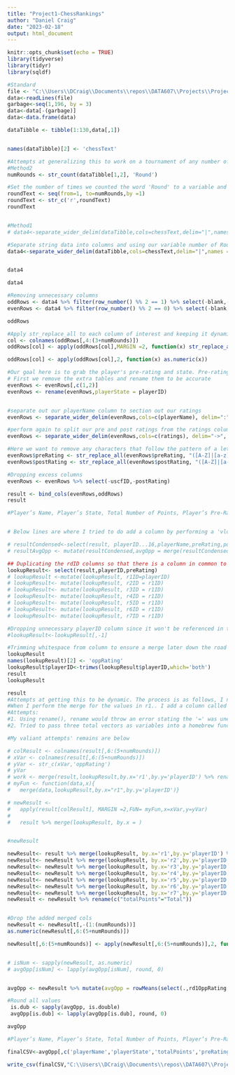 ```yaml
---
title: "Project1-ChessRankings"
author: "Daniel Craig"
date: "2023-02-18"
output: html_document
---
```


```r
knitr::opts_chunk$set(echo = TRUE)
library(tidyverse)
library(tidyr)
library(sqldf)
```


```r
#Standard
file <- "C:\\Users\\DCraig\\Documents\\repos\\DATA607\\Projects\\Project1 - Chess Rankings\\chessRankings.txt"
data<-readLines(file)
garbage<-seq(1,196, by = 3)
data<-data[-(garbage)]
data<-data.frame(data)

dataTibble <- tibble(1:130,data[,1])


names(dataTibble)[2] <- 'chessText'

#Attempts at generalizing this to work on a tournament of any number of rounds of Chess
#Method2
numRounds <- str_count(dataTibble[1,2], 'Round')

#Set the number of times we counted the word 'Round' to a variable and combine it with 'r' to create our column names to separate columns out based on the number of rounds in the chess tournament
roundText <- seq(from=1, to=numRounds,by =1)
roundText <- str_c('r',roundText)
roundText


#Method1
# data4<-separate_wider_delim(dataTibble,cols=chessText,delim="|",names = c('playerID','playerName','Total','r1','r2','r3','r4','r5','r6','r7','blank'))

#Separate string data into columns and using our variable number of Rounds text as names for columns
data4<-separate_wider_delim(dataTibble,cols=chessText,delim="|",names = c('playerID','playerName','Total',roundText,'blank'))


data4
```
```r
data4

#Removing unnecessary columns
oddRows <- data4 %>% filter(row_number() %% 2 == 1) %>% select(-blank,-'1:130') %>% slice(-1)
evenRows <- data4 %>% filter(row_number() %% 2 == 0) %>% select(-blank, -'1:130')%>%slice(-1)

oddRows

#Apply str_replace_all to each column of interest and keeping it dynamic in case rounds played aren't always 7
col <- colnames(oddRows[,4:(3+numRounds)])
oddRows[col] <- apply(oddRows[col],MARGIN =2, function(x) str_replace_all(x, "[WLDB] ", ""))

oddRows[col] <- apply(oddRows[col],2, function(x) as.numeric(x))

```
```r
#Our goal here is to grab the player's pre-rating and state. Pre-rating will require some string manipulation
# First we remove the extra tables and rename them to be accurate
evenRows <- evenRows[,c(1,2)]
evenRows <- rename(evenRows,playerState = playerID)


#separate out our playerName column to section out our ratings
evenRows <- separate_wider_delim(evenRows,cols=c(playerName), delim=":", names = c('uscfID','ratings'))

#perform again to split our pre and post ratings from the ratings column we just made
evenRows <- separate_wider_delim(evenRows,cols=c(ratings), delim="->", names = c('preRating','postRating'))

#Here we want to remove any characters that follow the pattern of a letter followed by any character/number that can repeat itself any number of times. I tried my best to future proof this in case ELO's start to get into 5 digits (probably possible in the coming years via AI). If I didn't want to future proof, I would've removed based on position.
evenRows$preRating <- str_replace_all(evenRows$preRating, "([A-Z]|[a-z])[^.]*$","")
evenRows$postRating <- str_replace_all(evenRows$postRating, "([A-Z]|[a-z])[^.]*$","")

#Dropping excess columns
evenRows <- evenRows %>% select(-uscfID,-postRating)

```

```r

result <- bind_cols(evenRows,oddRows)
result
```


```r
#Player’s Name, Player’s State, Total Number of Points, Player’s Pre-Rating, and Average Pre Chess Rating of Opponents


# Below lines are where I tried to do add a column by performing a 'vlookup' in R but across columns with different names, but similar values. The idea was to use r1ID's column's values to lookup the playerID column and select its appropriate preRating. All functions/methods I found required a column with the same name and since I can't have duplicate column names in my df I can't perform it via self join. I also don't want to make a separate lookup table to perform this action because I think it'd be more efficient this way.

# resultCondensed<-select(result, playerID...16,playerName,preRating,postRating,Total...18,r1ID,r2ID,r3ID,r4ID,r5ID,r6ID,r7ID)
# resultAvgOpp <- mutate(resultCondensed,avgOpp = merge(resultCondensed,resultCondensed, by = playerID...16) )

## Duplicating the rdID columns so that there is a column in common to perform the merge on (will test using by.x and by.y later)
lookupResult<- select(result,playerID,preRating)
# lookupResult <-mutate(lookupResult, r1ID=playerID)
# lookupResult<- mutate(lookupResult, r2ID = r1ID)
# lookupResult<- mutate(lookupResult, r3ID = r1ID)
# lookupResult<- mutate(lookupResult, r4ID = r1ID)
# lookupResult<- mutate(lookupResult, r5ID = r1ID)
# lookupResult<- mutate(lookupResult, r6ID = r1ID)
# lookupResult<- mutate(lookupResult, r7ID = r1ID)

#Dropping unnecessary playerID column since it won't be referenced in the later merge
#lookupResult<-lookupResult[,-1]

#Trimming whitespace from column to ensure a merge later down the road doesn't get blocked
lookupResult
names(lookupResult)[2] <- 'oppRating'
lookupResult$playerID<-trimws(lookupResult$playerID,which='both')
result
lookupResult
```


```r

result
#Attempts at getting this to be dynamic. The process is as follows, I need to merge my tables to add in the appropriate opponent rating for each round for each player. Afterwards, I need to rename that column before I can perform another lookup for the next round.Recall that our current table has the following for columns: playerState,preRating,playerID,playerName,Total,r1,r2,..
#When I perform the merge for the values in r1.. I add a column called oppRating which needs to be dynamically named so that there aren't conflicts when this process repeats and names for multiple rounds.
#Attempts: 
#1. Using rename(), rename would throw an error stating the '=' was unexpected, I assume this is due to my attempt at dynamically naming it based off the current column in question.
#2. Tried to pass three total vectors as variables into a homebrew function via apply and hoped R would process the first value of each variables' vector of values, and then the 2nd value in the list of variable vectors... etc. I was able to successfully generate the names dynamically based on dataframe dimensions and column names, but had issues getting apply to recognize all my variables. You'll notice that there are some values that are hard coded to test some things. I was running out of time for this.

#My valiant attempts' remains are below

# colResult <- colnames(result[,6:(5+numRounds)])
# xVar <- colnames(result[,6:(5+numRounds)])
# yVar <- str_c(xVar,'oppRating')
# yVar
# work <- merge(result,lookupResult,by.x='r1',by.y='playerID') %>% rename(work,str_c('"r1','oppRating"') ='oppRating'))
# myFun <- function(data,x){
#   merge(data,lookupResult,by.x="r1",by.y='playerID')}

# newResult <- 
#   apply(result[colResult], MARGIN =2,FUN= myFun,x=xVar,y=yVar)
#   
#   result %>% merge(lookupResult, by.x = )


#newResult

newResult<- result %>% merge(lookupResult, by.x='r1',by.y='playerID') %>% rename(c("rd1OppRating"="oppRating")) %>% arrange(playerID)
newResult<- newResult %>% merge(lookupResult, by.x='r2',by.y='playerID') %>% rename(c("rd2OppRating"="oppRating")) %>% arrange(playerID)
newResult<- newResult %>% merge(lookupResult, by.x='r3',by.y='playerID') %>% rename(c("rd3OppRating"="oppRating")) %>% arrange(playerID)
newResult<- newResult %>% merge(lookupResult, by.x='r4',by.y='playerID') %>% rename(c("rd4OppRating"="oppRating")) %>% arrange(playerID)
newResult<- newResult %>% merge(lookupResult, by.x='r5',by.y='playerID') %>% rename(c("rd5OppRating"="oppRating")) %>% arrange(playerID)
newResult<- newResult %>% merge(lookupResult, by.x='r6',by.y='playerID') %>% rename(c("rd6OppRating"="oppRating")) %>% arrange(playerID)
newResult<- newResult %>% merge(lookupResult, by.x='r7',by.y='playerID') %>% rename(c("rd7OppRating"="oppRating")) %>% arrange(playerID)
newResult <- newResult %>% rename(c("totalPoints"="Total"))


#Drop the added merged cols
newResult <- newResult[,-(1:(numRounds))]
as.numeric(newResult[,6:(5+numRounds)])
```

```r

newResult[,6:(5+numRounds)] <- apply(newResult[,6:(5+numRounds)],2, function(x) as.numeric(x))


# isNum <- sapply(newResult, as.numeric)
# avgOpp[isNum] <- lapply(avgOpp[isNum], round, 0)


avgOpp <- newResult %>% mutate(avgOpp = rowMeans(select(.,rd1OppRating:rd7OppRating)))

#Round all values
 is.dub <- sapply(avgOpp, is.double)
 avgOpp[is.dub] <- lapply(avgOpp[is.dub], round, 0)

avgOpp

#Player’s Name, Player’s State, Total Number of Points, Player’s Pre-Rating, and Average Pre Chess Rating of Opponents

finalCSV<-avgOpp[,c('playerName','playerState','totalPoints','preRating','avgOpp')]

write_csv(finalCSV,"C:\\Users\\DCraig\\Documents\\repos\\DATA607\\Projects\\Project1 - Chess Rankings\\finalCSV.csv")


```



